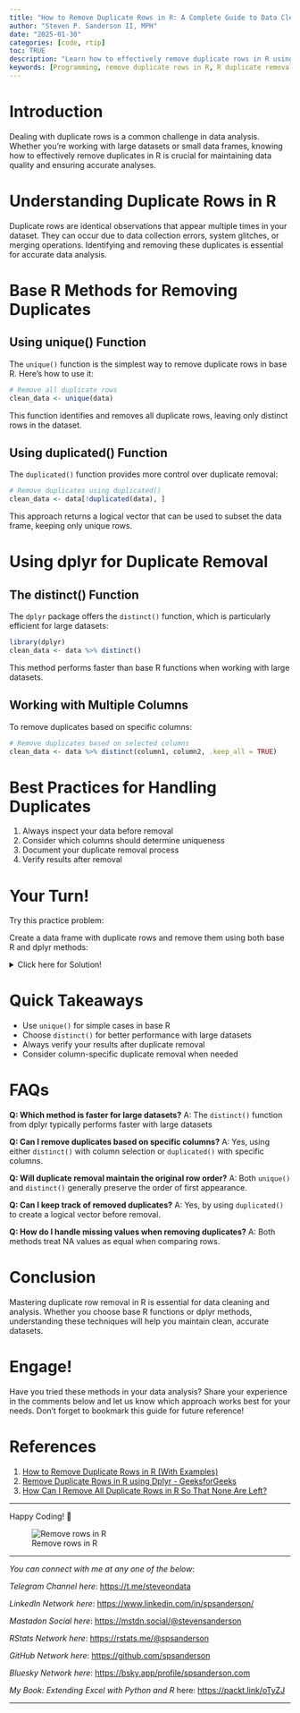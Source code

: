 ```yaml
---
title: "How to Remove Duplicate Rows in R: A Complete Guide to Data Cleaning"
author: "Steven P. Sanderson II, MPH"
date: "2025-01-30"
categories: [code, rtip]
toc: TRUE
description: "Learn how to effectively remove duplicate rows in R using both Base R and dplyr methods. Complete guide with practical examples and best practices for data cleaning."
keywords: [Programming, remove duplicate rows in R, R duplicate removal, remove duplicates R dataframe, R data cleaning duplicates, unique rows R, distinct function R, duplicated function R, dplyr remove duplicates, base R duplicate removal, R data frame unique values, how to remove duplicate rows in R using dplyr, remove duplicates from multiple columns in R, fastest way to remove duplicates in R dataframe, compare unique vs distinct function in R, how to keep track of removed duplicates in R, remove duplicate rows R dplyr, unique rows in R dataframe, R remove duplicates multiple columns, distinct() function R, duplicated() function base R, data cleaning R duplicates, R data frame unique rows, remove duplicate observations R, R data manipulation duplicates, efficient duplicate removal R]
---
```


# Introduction

Dealing with duplicate rows is a common challenge in data analysis. Whether you're working with large datasets or small data frames, knowing how to effectively remove duplicates in R is crucial for maintaining data quality and ensuring accurate analyses.

# Understanding Duplicate Rows in R

Duplicate rows are identical observations that appear multiple times in your dataset. They can occur due to data collection errors, system glitches, or merging operations. Identifying and removing these duplicates is essential for accurate data analysis.

# Base R Methods for Removing Duplicates

## Using unique() Function

The `unique()` function is the simplest way to remove duplicate rows in base R. Here's how to use it:

```r
# Remove all duplicate rows
clean_data <- unique(data)
```

This function identifies and removes all duplicate rows, leaving only distinct rows in the dataset.

## Using duplicated() Function

The `duplicated()` function provides more control over duplicate removal:

```r
# Remove duplicates using duplicated()
clean_data <- data[!duplicated(data), ]
```

This approach returns a logical vector that can be used to subset the data frame, keeping only unique rows.

# Using dplyr for Duplicate Removal

## The distinct() Function

The `dplyr` package offers the `distinct()` function, which is particularly efficient for large datasets:

```r
library(dplyr)
clean_data <- data %>% distinct()
```

This method performs faster than base R functions when working with large datasets.

## Working with Multiple Columns

To remove duplicates based on specific columns:

```r
# Remove duplicates based on selected columns
clean_data <- data %>% distinct(column1, column2, .keep_all = TRUE)
```

# Best Practices for Handling Duplicates

1. Always inspect your data before removal
2. Consider which columns should determine uniqueness
3. Document your duplicate removal process
4. Verify results after removal

# Your Turn!

Try this practice problem:

Create a data frame with duplicate rows and remove them using both base R and dplyr methods:

<details><summary>Click here for Solution!</summary>
```r
library(dplyr)

# Problem
# Create this data frame:
df <- data.frame(
  id = c(1, 2, 2, 3, 3),
  value = c("A", "B", "B", "C", "C")
)

# Remove duplicates using both methods
# Your code here...

# Solution
# Base R
unique(df)

# dplyr
df %>% distinct()
```
</details>

# Quick Takeaways

- Use `unique()` for simple cases in base R
- Choose `distinct()` for better performance with large datasets
- Always verify your results after duplicate removal
- Consider column-specific duplicate removal when needed

# FAQs

**Q: Which method is faster for large datasets?**
A: The `distinct()` function from dplyr typically performs faster with large datasets

**Q: Can I remove duplicates based on specific columns?**
A: Yes, using either `distinct()` with column selection or `duplicated()` with specific columns.

**Q: Will duplicate removal maintain the original row order?**
A: Both `unique()` and `distinct()` generally preserve the order of first appearance.

**Q: Can I keep track of removed duplicates?**
A: Yes, by using `duplicated()` to create a logical vector before removal.

**Q: How do I handle missing values when removing duplicates?**
A: Both methods treat NA values as equal when comparing rows.

# Conclusion

Mastering duplicate row removal in R is essential for data cleaning and analysis. Whether you choose base R functions or dplyr methods, understanding these techniques will help you maintain clean, accurate datasets.

# Engage!

Have you tried these methods in your data analysis? Share your experience in the comments below and let us know which approach works best for your needs. Don't forget to bookmark this guide for future reference!

# References

1. [How to Remove Duplicate Rows in R (With Examples)](https://www.statology.org/remove-duplicate-rows-in-r/)
2. [Remove Duplicate Rows in R using Dplyr - GeeksforGeeks](https://www.geeksforgeeks.org/remove-duplicate-rows-in-r-using-dplyr/)
3. [How Can I Remove All Duplicate Rows in R So That None Are Left?](https://scales.arabpsychology.com/stats/how-can-i-remove-all-duplicate-rows-in-r-so-that-none-are-left/)

------------------------------------------------------------------------

Happy Coding! 🚀

![Remove rows in R](todays_post.png)

------------------------------------------------------------------------

*You can connect with me at any one of the below*:

*Telegram Channel here*: <https://t.me/steveondata>

*LinkedIn Network here*: <https://www.linkedin.com/in/spsanderson/>

*Mastadon Social here*: [https://mstdn.social/\@stevensanderson](https://mstdn.social/@stevensanderson)

*RStats Network here*: [https://rstats.me/\@spsanderson](https://rstats.me/@spsanderson)

*GitHub Network here*: <https://github.com/spsanderson>

*Bluesky Network here*: <https://bsky.app/profile/spsanderson.com>

*My Book: Extending Excel with Python and R* here: <https://packt.link/oTyZJ>

------------------------------------------------------------------------

```{=html}
<script src="https://giscus.app/client.js"
        data-repo="spsanderson/steveondata"
        data-repo-id="R_kgDOIIxnLw"
        data-category="Comments"
        data-category-id="DIC_kwDOIIxnL84ChTk8"
        data-mapping="url"
        data-strict="0"
        data-reactions-enabled="1"
        data-emit-metadata="0"
        data-input-position="top"
        data-theme="dark"
        data-lang="en"
        data-loading="lazy"
        crossorigin="anonymous"
        async>
</script>
```
